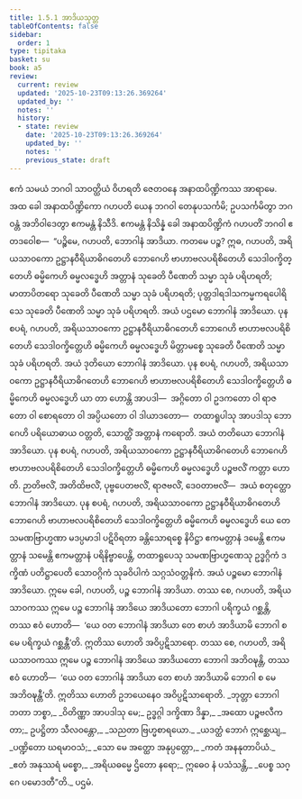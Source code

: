 ```yaml
---
title: 1.5.1 အာဒိယသုတ္တ
tableOfContents: false
sidebar:
  order: 1
type: tipitaka
basket: su
book: a5
review:
  current: review
  updated: '2025-10-23T09:13:26.369264'
  updated_by: ''
  notes: ''
  history:
  - state: review
    date: '2025-10-23T09:13:26.369264'
    updated_by: ''
    notes: ''
    previous_state: draft
---
```



<ReviewStatus review={frontmatter.review} showDetails={true} />

<HypothesisAnnotation frontmatter={frontmatter} />

<DynamicBreadcrumb />

<Division number="41" book="a5" e="ch" v="16" p="38">

<Paragraph number="220" book="a5">
ဧကံ သမယံ ဘဂဝါ သာဝတ္ထိယံ ဝိဟရတိ ဇေတဝနေ အနာထပိဏ္ဍိကဿ အာရာမေ. အထ ခေါ အနာထပိဏ္ဍိကော ဂဟပတိ ယေန ဘဂဝါ တေနုပသင်္ကမိ; ဥပသင်္ကမိတွာ ဘဂဝန္တံ အဘိဝါဒေတွာ ဧကမန္တံ နိသီဒိ. ဧကမန္တံ နိသိန္နံ ခေါ အနာထပိဏ္ဍိကံ ဂဟပတိံ ဘဂဝါ ဧတဒဝေါစ—  “ပဉ္စိမေ, ဂဟပတိ, ဘောဂါနံ အာဒိယာ. ကတမေ ပဉ္စ? ဣဓ, ဂဟပတိ, အရိယသာဝကော ဥဋ္ဌာနဝီရိယာဓိဂတေဟိ ဘောဂေဟိ ဗာဟာဗလပရိစိတေဟိ သေဒါဝက္ခိတ္တေဟိ ဓမ္မိကေဟိ ဓမ္မလဒ္ဓေဟိ အတ္တာနံ သုခေတိ ပီဏေတိ သမ္မာ သုခံ ပရိဟရတိ; မာတာပိတရော သုခေတိ ပီဏေတိ သမ္မာ သုခံ ပရိဟရတိ; ပုတ္တဒါရဒါသကမ္မကရပေါရိသေ သုခေတိ ပီဏေတိ သမ္မာ သုခံ ပရိဟရတိ. အယံ ပဌမော ဘောဂါနံ အာဒိယော.
</Paragraph>

<Paragraph number="221" book="a5">
ပုန စပရံ, ဂဟပတိ, အရိယသာဝကော ဥဋ္ဌာနဝီရိယာဓိဂတေဟိ ဘောဂေဟိ ဗာဟာဗလပရိစိတေဟိ သေဒါဝက္ခိတ္တေဟိ ဓမ္မိကေဟိ ဓမ္မလဒ္ဓေဟိ မိတ္တာမစ္စေ သုခေတိ ပီဏေတိ သမ္မာ သုခံ ပရိဟရတိ. အယံ ဒုတိယော ဘောဂါနံ အာဒိယော.
</Paragraph>

<Paragraph number="222" book="a5">
ပုန စပရံ, ဂဟပတိ, အရိယသာဝကော ဥဋ္ဌာနဝီရိယာဓိဂတေဟိ ဘောဂေဟိ ဗာဟာဗလပရိစိတေဟိ သေဒါဝက္ခိတ္တေဟိ ဓမ္မိကေဟိ ဓမ္မလဒ္ဓေဟိ ယာ တာ ဟောန္တိ အာပဒါ—  အဂ္ဂိတော ဝါ ဥဒကတော ဝါ ရာဇတော ဝါ စောရတော ဝါ အပ္ပိယတော ဝါ ဒါယာဒတော—  တထာရူပါသု အာပဒါသု ဘောဂေဟိ ပရိယောဓာယ ဝတ္တတိ, သောတ္ထိံ အတ္တာနံ ကရောတိ. အယံ တတိယော ဘောဂါနံ အာဒိယော.
</Paragraph>

<Paragraph number="223" book="a5">
ပုန စပရံ, ဂဟပတိ, အရိယသာဝကော ဥဋ္ဌာနဝီရိယာဓိဂတေဟိ ဘောဂေဟိ ဗာဟာဗလပရိစိတေဟိ သေဒါဝက္ခိတ္တေဟိ ဓမ္မိကေဟိ ဓမ္မလဒ္ဓေဟိ ပဉ္စဗလိံ ကတ္တာ ဟောတိ. ဉာတိဗလိံ, အတိထိဗလိံ, ပုဗ္ဗပေတဗလိံ, ရာဇဗလိံ, ဒေဝတာဗလိံ—  အယံ စတုတ္ထော ဘောဂါနံ အာဒိယော.
</Paragraph>

<Paragraph number="224" book="a5">
ပုန စပရံ, ဂဟပတိ, အရိယသာဝကော ဥဋ္ဌာနဝီရိယာဓိဂတေဟိ ဘောဂေဟိ ဗာဟာဗလပရိစိတေဟိ သေဒါဝက္ခိတ္တေဟိ ဓမ္မိကေဟိ ဓမ္မလဒ္ဓေဟိ ယေ တေ သမဏဗြာဟ္မဏာ မဒပ္ပမာဒါ ပဋိဝိရတာ ခန္တိသောရစ္စေ နိဝိဋ္ဌာ ဧကမတ္တာနံ ဒမေန္တိ ဧကမတ္တာနံ သမေန္တိ ဧကမတ္တာနံ ပရိနိဗ္ဗာပေန္တိ, တထာရူပေသု သမဏဗြာဟ္မဏေသု ဥဒ္ဓဂ္ဂိကံ ဒက္ခိဏံ ပတိဋ္ဌာပေတိ သောဝဂ္ဂိကံ သုခဝိပါကံ သဂ္ဂသံဝတ္တနိကံ. အယံ ပဉ္စမော ဘောဂါနံ အာဒိယော. ဣမေ ခေါ, ဂဟပတိ, ပဉ္စ ဘောဂါနံ အာဒိယာ.
</Paragraph>

<Paragraph number="225" book="a5">
တဿ စေ, ဂဟပတိ, အရိယသာဝကဿ ဣမေ ပဉ္စ ဘောဂါနံ အာဒိယေ အာဒိယတော ဘောဂါ ပရိက္ခယံ ဂစ္ဆန္တိ, တဿ ဧဝံ ဟောတိ—  ‘ယေ ဝတ ဘောဂါနံ အာဒိယာ တေ စာဟံ အာဒိယာမိ ဘောဂါ စ မေ ပရိက္ခယံ ဂစ္ဆန္တီ’တိ. ဣတိဿ ဟောတိ အဝိပ္ပဋိသာရော. တဿ စေ, ဂဟပတိ, အရိယသာဝကဿ ဣမေ ပဉ္စ ဘောဂါနံ အာဒိယေ အာဒိယတော ဘောဂါ အဘိဝဍ္ဎန္တိ, တဿ ဧဝံ ဟောတိ—  ‘ယေ ဝတ ဘောဂါနံ အာဒိယာ တေ စာဟံ အာဒိယာမိ ဘောဂါ စ မေ အဘိဝဍ္ဎန္တီ’တိ. ဣတိဿ ဟောတိ ဥဘယေနေဝ အဝိပ္ပဋိသာရောတိ.
</Paragraph>

<Paragraph number="226" book="a5">
_ဘုတ္တာ ဘောဂါ ဘတာ ဘစ္စာ,_  
_ဝိတိဏ္ဏာ အာပဒါသု မေ;_  
ဥဒ္ဓဂ္ဂါ ဒက္ခိဏာ ဒိန္နာ,_  
_အထော ပဉ္စဗလီကတာ;_  
ဥပဋ္ဌိတာ သီလဝန္တော,_  
_သညတာ ဗြဟ္မစာရယော._  

</Paragraph>

<Paragraph number="227" type="verses" book="a5">
_ယဒတ္ထံ ဘောဂံ ဣစ္ဆေယျ,_  
_ပဏ္ဍိတော ဃရမာဝသံ;_  
_သော မေ အတ္ထော အနုပ္ပတ္တော,_  
_ကတံ အနနုတာပိယံ._  

</Paragraph>

<Paragraph number="228" type="verses" book="a5">
_ဧတံ အနုဿရံ မစ္စော,_  
_အရိယဓမ္မေ ဌိတော နရော;_  
ဣဓေဝ နံ ပသံသန္တိ,_  
_ပေစ္စ သဂ္ဂေ ပမောဒတီ”တိ._  


</Paragraph>
</Division>

<Paragraph number="229" type="center" book="a5">
ပဌမံ.
</Paragraph>